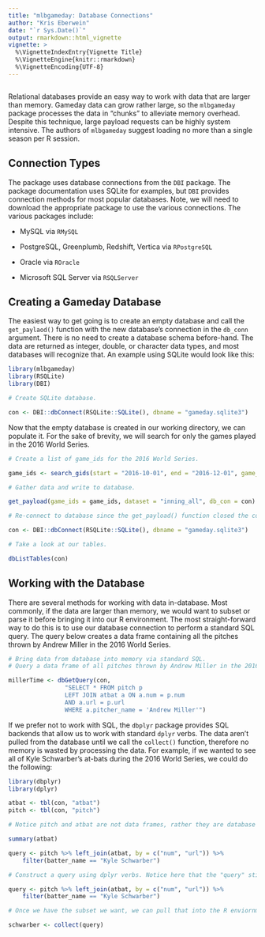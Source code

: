```yaml
---
title: "mlbgameday: Database Connections"
author: "Kris Eberwein"
date: "`r Sys.Date()`"
output: rmarkdown::html_vignette
vignette: >
  %\VignetteIndexEntry{Vignette Title}
  %\VignetteEngine{knitr::rmarkdown}
  %\VignetteEncoding{UTF-8}
---
```

```r
```

Relational databases provide an easy way to work with data that are larger than memory. Gameday data can grow rather large, so the `mlbgameday` package processes the data in "chunks" to alleviate memory overhead. Despite this technique, large payload requests can be highly system intensive. The authors of `mlbgameday` suggest loading no more than a single season per R session.

## Connection Types

The package uses database connections from the `DBI` package. The package documentation uses SQLite for examples, but `DBI` provides connection methods for most popular databases. Note, we will need to download the appropriate package to use the various connections. The various packages include:

* MySQL via `RMySQL`

* PostgreSQL, Greenplumb, Redshift, Vertica via `RPostgreSQL`

* Oracle via `ROracle`

* Microsoft SQL Server via `RSQLServer`

## Creating a Gameday Database

The easiest way to get going is to create an empty database and call the `get_paylaod()` function with the new database's connection in the `db_conn` argument. There is no need to create a database schema before-hand. The data are returned as integer, double, or character data types, and most databases will recognize that. An example using SQLite would look like this:

```r
library(mlbgameday)
library(RSQLite)
library(DBI)

# Create SQLite database.

con <- DBI::dbConnect(RSQLite::SQLite(), dbname = "gameday.sqlite3")

```

Now that the empty database is created in our working directory, we can populate it. For the sake of brevity, we will search for only the games played in the 2016 World Series.

```r

# Create a list of game_ids for the 2016 World Series.

game_ids <- search_gids(start = "2016-10-01", end = "2016-12-01", game_type = "w")

# Gather data and write to database.

get_payload(game_ids = game_ids, dataset = "inning_all", db_con = con)

# Re-connect to database since the get_payload() function closed the connection.

con <- DBI::dbConnect(RSQLite::SQLite(), dbname = "gameday.sqlite3")

# Take a look at our tables.

dbListTables(con)

```

## Working with the Database

There are several methods for working with data in-database. Most commonly, if the data are larger than memory, we would want to subset or parse it before bringing it into our R environment. The most straight-forward way to do this is to use our database connection to perform a standard SQL query. The query below creates a data frame containing all the pitches thrown by Andrew Miller in the 2016 World Series.

```r

# Bring data from database into memory via standard SQL.
# Query a data frame of all pitches thrown by Andrew Miller in the 2016 World Series.

millerTime <- dbGetQuery(con,
                "SELECT * FROM pitch p
                LEFT JOIN atbat a ON a.num = p.num
                AND a.url = p.url
                WHERE a.pitcher_name = 'Andrew Miller'")

```

If we prefer not to work with SQL, the `dbplyr` package provides SQL backends that allow us to work with standard `dplyr` verbs. The data aren't pulled from the database until we call the `collect()` function, therefore no memory is wasted by processing the data. For example, if we wanted to see all of Kyle Schwarber's at-bats during the 2016 World Series, we could do the following:

```r
library(dbplyr)
library(dplyr)

atbat <- tbl(con, "atbat")
pitch <- tbl(con, "pitch")

# Notice pitch and atbat are not data frames, rather they are database connections.

summary(atbat)

query <- pitch %>% left_join(atbat, by = c("num", "url")) %>% 
    filter(batter_name == "Kyle Schwarber")

```

```r

# Construct a query using dplyr verbs. Notice here that the "query" still hasn't loaded any data.

query <- pitch %>% left_join(atbat, by = c("num", "url")) %>% 
    filter(batter_name == "Kyle Schwarber")

# Once we have the subset we want, we can pull that into the R enviornment as a data frame.

schwarber <- collect(query)

```